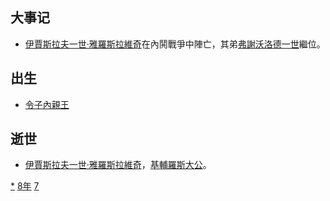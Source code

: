 {{yearTOC|1078|辽'''[[大康|大康]]四年'''；北宋'''[[元丰_(宋神宗)|元丰]]元年'''；西夏'''[[大安_(夏惠宗)|大安]]四年'''；大理'''[[广安_(段连义)|广安]]二年'''；越南'''[[英武昭勝|英武昭勝]]三年'''；日本'''[[承曆|承曆]]二年'''}}

== 大事记 ==
* [[伊賈斯拉夫一世·雅羅斯拉維奇|伊賈斯拉夫一世·雅羅斯拉維奇]]在內鬨戰爭中陣亡，其弟[[弗謝沃洛德一世|弗謝沃洛德一世]]繼位。

== 出生 ==
*[[令子內親王|令子內親王]]

== 逝世 ==
{{Wikisource year mention}}
* [[伊賈斯拉夫一世·雅羅斯拉維奇|伊賈斯拉夫一世·雅羅斯拉維奇]]，[[基輔羅斯大公|基輔羅斯大公]]。

[[Category:1078年|*]]
[[Category:1070年代|8年]]
[[Category:11世纪各年|7]]